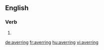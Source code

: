 ==English==

===Verb===
{{head|en}}

# {{present participle of|aver}}

[[de:averring]]
[[fr:averring]]
[[hu:averring]]
[[vi:averring]]